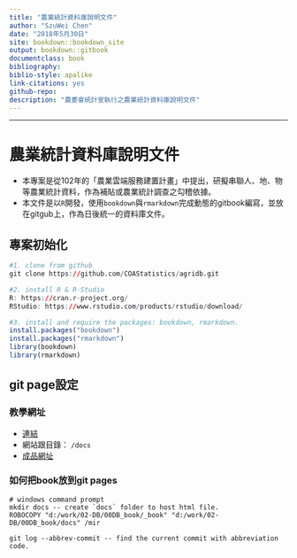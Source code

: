 ```yaml
---
title: "農業統計資料庫說明文件"
author: "SzuWei Chen"
date: "2018年5月30日"
site: bookdown::bookdown_site
output: bookdown::gitbook
documentclass: book
bibliography: 
biblio-style: apalike
link-citations: yes
github-repo: 
description: "農委會統計室執行之農業統計資料庫說明文件"
---
```

***

# 農業統計資料庫說明文件 {-}
- 本專案是從102年的「農業雲端服務建置計畫」中提出，研擬串聯人、地、物等農業統計資料，作為補貼或農業統計調查之勾稽依據。
- 本文件是以`R`開發，使用`bookdown`與`rmarkdown`完成動態的gitbook編寫，並放在gitgub上，作為日後統一的資料庫文件。


## 專案初始化 {-}

```r
#1. clone from github
git clone https://github.com/COAStatistics/agridb.git

#2. install R & R-Studio
R: https://cran.r-project.org/
RStudio: https://www.rstudio.com/products/rstudio/download/

#3. install and require the packages: bookdown, rmarkdown.
install.packages("bookdown")
install.packages("rmarkdown")
library(bookdown)
library(rmarkdown)
```

## git page設定 {-}

### 教學網址 {-}

- [連結](https://www.minwt.com/website/server/18522.html)
- 網站跟目錄： `/docs`
- [成品網址](http://google.com)

### 如何把book放到git pages {-}
```
# windows command prompt
mkdir docs -- create `docs` folder to host html file.
ROBOCOPY "d:/work/02-DB/00DB_book/_book" "d:/work/02-DB/00DB_book/docs" /mir
```

```
git log --abbrev-commit -- find the current commit with abbreviation code.
```